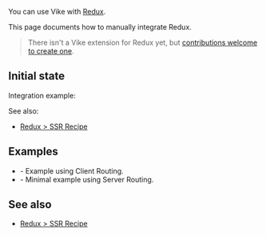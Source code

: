 
You can use Vike with [Redux](https://redux.js.org).

This page documents how to manually integrate Redux.

> There isn't a <Link href="/extensions">Vike extension</Link> for Redux yet, but [contributions welcome to create one](https://github.com/vikejs/vike/issues/1715).


## Initial state

<DataIntegrationIntro
  toolName="Redux"
  toolType="store"
/>

Integration example:
<DataIntegrationStore toolName="Redux" />

See also:
- [Redux > SSR Recipe](https://redux.js.org/recipes/server-rendering)


## Examples

- <Example timestamp="2023.12" repo="brillout/vike-with-redux" /> - Example using <Link href="/client-routing">Client Routing</Link>.
- <Example timestamp="2023.10" repo="brillout/vike-with-redux_minimal-example" /> - Minimal example using <Link href="/server-routing">Server Routing</Link>.


## See also
- [Redux > SSR Recipe](https://redux.js.org/recipes/server-rendering)
